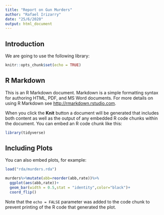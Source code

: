 ```yaml
---
title: "Report on Gun Murders"
author: "Rafael Irizarry"
date: "25/6/2020"
output: html_document
---
```

## Introduction
We are going to use the following library:
```r
knitr::opts_chunk$set(echo = TRUE)
```

## R Markdown

This is an R Markdown document. Markdown is a simple formatting syntax for authoring HTML, PDF, and MS Word documents. For more details on using R Markdown see <http://rmarkdown.rstudio.com>.

When you click the **Knit** button a document will be generated that includes both content as well as the output of any embedded R code chunks within the document. You can embed an R code chunk like this:

```r
library(tidyverse)
```

## Including Plots

You can also embed plots, for example:

```r
load("rda/murders.rda")
```

```r
murders%>%mutate(abb=reorder(abb,rate))%>%
  ggplot(aes(abb,rate))+
  geom_bar(width = 0.5,stat = "identity",color="black")+
  coord_flip()
```
Note that the `echo = FALSE` parameter was added to the code chunk to prevent printing of the R code that generated the plot.
